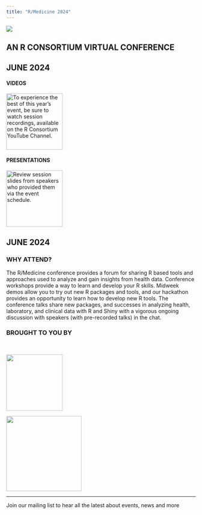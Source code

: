 ```yaml
---
title: "R/Medicine 2024"
---
```



![](Main.png)

::: r-stack

## **AN R CONSORTIUM VIRTUAL CONFERENCE**

## **JUNE 2024**



::: {layout-ncol=2}

#### VIDEOS
[![
To experience the best of this year’s event, be sure to watch session recordings, available on the R Consortium YouTube Channel.
](images/video){height=150}](https://youtube.com/playlist?list=PL4IzsxWztPdlpR3NqGzUI01M4_jqzIWqo)

#### PRESENTATIONS
[![
Review session slides from speakers who provided them via the event schedule.
](images/slide-show){height=150}](https://rmed2023a.sched.com/)
:::

## **JUNE  2024**


:::

### WHY ATTEND?

The R/Medicine conference provides a forum for sharing R based tools and approaches used to analyze and gain insights from health data. Conference workshops provide a way to learn and develop your R skills. Midweek demos allow you to try out new R packages and tools, and our hackathon provides an opportunity to learn how to develop new R tools. The conference talks share new packages, and successes in analyzing health, laboratory, and clinical data with R and Shiny with a vigorous ongoing discussion with speakers (with pre-recorded talks) in the chat.


### BROUGHT TO YOU BY

<br>

[![](images/R-con.png){fig-alt="R Consortium" fig-align="center" height=150}](https://www.r-consortium.org/)

[![](images/cynkra.png){fig-alt="cynkra.com" fig-align="center" height=200}](https://cynkra.com/)





<hr>
Join our mailing list to hear all the latest about events, news and more

<!--[if lte IE 8]>
<script charset="utf-8" type="text/javascript" src="//js.hsforms.net/forms/v2-legacy.js"></script>
<![endif]-->
<script charset="utf-8" type="text/javascript" src="//js.hsforms.net/forms/v2.js"></script>
<script>
  hbspt.forms.create({
	region: "na1",
	portalId: "8112310",
	formId: "b41bf142-22db-4911-893a-52b856c8288f",
	sfdcCampaignId: "7012M000001nUWFQA2"
});
</script>